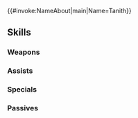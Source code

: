 {{#invoke:NameAbout|main|Name=Tanith}}{{HeroPage Tabs}}
{{Hero Infobox
|Name=Tanith
|Title=Bright Blade
|WeaponType=Red Sword
|MoveType=Flying
|Origin=Fire Emblem: Path of Radiance
|Gender=Female
|actorEN=Katelyn Gault
|actorJP=中恵光城
|artist=伊藤未生
|randomStartTime=2021-12-17T07:00:00Z
|additionDate=November 17, 2021
|releaseDate=November 17, 2021
|poolDate=November 17, 2021
|poolRarities=3,4
|cv1=8
|cv2=900300
|TagID=タニス
|InternalID=734
|Properties=
|description=Deputy commander of Begnion's Holy Guard. She leads with strength and discipline. Appears in Fire Emblem: Path of Radiance.
}}
{{Stats Page
|Lv1HP=17|Lv1ATK=8|Lv1SPD=10|Lv1DEF=8|Lv1RES=9
|GRHP=55|GRATK=65|GRSPD=70|GRDEF=55|GRRES=45
}}
==Skills==
===Weapons===
{{Weapons Table
|weapon1=Iron Sword
|weapon1Default=1
|weapon1Unlock=1
|weapon2=Steel Sword
|weapon2Default=2
|weapon2Unlock=2
|weapon3=Steadfast Sword
|weapon3Default=4
|weapon3Unlock=3
|weapon4=Steadfast Sword+
|weapon4Default=5
|weapon4Unlock=5
}}
===Assists===
{{Assists Table
|assist1=Ardent Sacrifice
|assist1Default=4
|assist1Unlock=3
}}
===Specials===
{{Specials Table}}
===Passives===
{{Passives Table
|passiveA1=Armored Blow 1
|passiveA2=Sturdy Blow 1
|passiveA3=Sturdy Blow 2
|passiveA1Unlock=3
|passiveA2Unlock=4
|passiveA3Unlock=5
|passiveB1=Flier Formation 1
|passiveB2=Flier Formation 2
|passiveB3=Flier Formation 3
|passiveB1Unlock=1
|passiveB2Unlock=2
|passiveB3Unlock=4
}}
{{Heroes Navbox}}